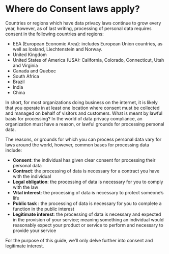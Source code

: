 

# Where do Consent laws apply?
Countries or regions which have data privacy laws continue to grow every year, however, as of last writing, processing of personal data requires consent in the following countries and regions:

* EEA (European Economic Area): includes European Union countries, as well as Iceland, Liechtenstein and Norway.
* United Kingdom
* United States of America (USA): California, Colorado, Connecticut, Utah and Virginia
* Canada and Quebec
* South Africa
* Brazil
* India
* China

In short, for most organizations doing business on the internet, it is likely that you operate in at least one location where consent must be collected and managed on behalf of visitors and customers.
What is meant by lawful basis for processing?
In the world of data privacy compliance, an organization must have a reason, or lawful grounds for processing personal data. 

The reasons, or grounds for which you can process personal data vary for laws around the world, however, common bases for processing data include:
* **Consent**: the individual has given clear consent for processing their personal data
* **Contract**: the processing of data is necessary for a contract you have with the individual
* **Legal obligation**: the processing of data is necessary for you to comply with the law
* **Vital interest**: the processing of data is necessary to protect someone’s life
* **Public task** : the processing of data is necessary for you to complete a function in the public interest
* **Legitimate interest**: the processing of data is necessary and expected in the provision of your service; meaning something an individual would reasonably expect your product or service to perform and necessary to provide your service

For the purpose of this guide, we’ll only delve further into consent and legitimate interest.